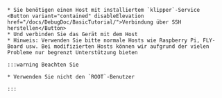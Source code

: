 

    * Sie benötigen einen Host mit installiertem `klipper`-Service  <Button variant="contained" disableElevation href="/docs/DebugDoc/BasicTutorial/">Verbindung über SSH herstellen</Button>
    * Und verbinden Sie das Gerät mit dem Host
    * Hinweis: Verwenden Sie bitte normale Hosts wie Raspberry Pi, FLY-Board usw. Bei modifizierten Hosts können wir aufgrund der vielen Probleme nur begrenzt Unterstützung bieten

    :::warning Beachten Sie

    * Verwenden Sie nicht den `ROOT`-Benutzer

    :::
